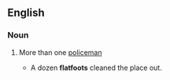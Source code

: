 ==English==
===Noun===
{{plural of|flatfoot}}

# {{slang|dated|pejorative}} More than one [[policeman]]
#* A dozen '''flatfoots''' cleaned the place out.